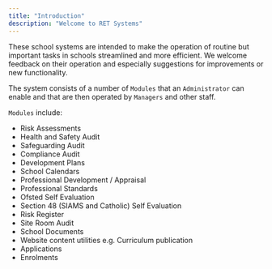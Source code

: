```yaml
---
title: "Introduction"
description: "Welcome to RET Systems"
---
```


These school systems are intended to make the operation of routine but important tasks in schools streamlined and more
efficient. We welcome feedback on their operation and especially suggestions for improvements or new functionality.

The system consists of a number of `Modules` that an `Administrator` can enable and that are then operated by `Managers`
and other staff.

`Modules` include:

- Risk Assessments
- Health and Safety Audit
- Safeguarding Audit
- Compliance Audit
- Development Plans
- School Calendars
- Professional Development / Appraisal
- Professional Standards
- Ofsted Self Evaluation
- Section 48 (SIAMS and Catholic) Self Evaluation
- Risk Register
- Site Room Audit
- School Documents
- Website content utilities e.g. Curriculum publication
- Applications
- Enrolments



<UnderConstruction/>

